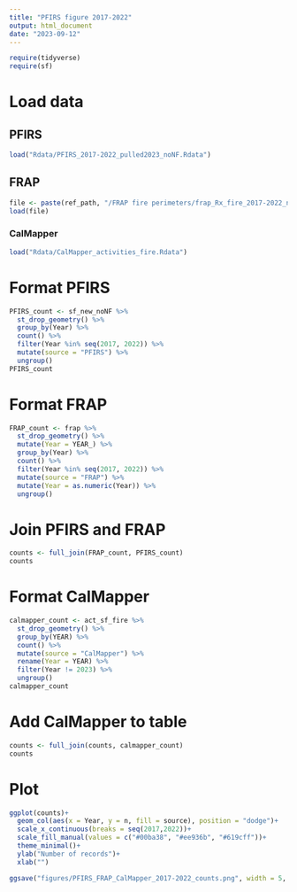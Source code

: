 ```yaml
---
title: "PFIRS figure 2017-2022"
output: html_document
date: "2023-09-12"
---
```


```r
require(tidyverse)
require(sf)
```

# Load data

## PFIRS
```r
load("Rdata/PFIRS_2017-2022_pulled2023_noNF.Rdata")
```

## FRAP
```r
file <- paste(ref_path, "/FRAP fire perimeters/frap_Rx_fire_2017-2022_noNF.Rdata", sep = "")
load(file)
```

### CalMapper
```r
load("Rdata/CalMapper_activities_fire.Rdata")
```

# Format PFIRS
```r
PFIRS_count <- sf_new_noNF %>% 
  st_drop_geometry() %>% 
  group_by(Year) %>% 
  count() %>% 
  filter(Year %in% seq(2017, 2022)) %>% 
  mutate(source = "PFIRS") %>% 
  ungroup()
PFIRS_count
```

# Format FRAP
```r
FRAP_count <- frap %>% 
  st_drop_geometry() %>% 
  mutate(Year = YEAR_) %>% 
  group_by(Year) %>% 
  count() %>% 
  filter(Year %in% seq(2017, 2022)) %>% 
  mutate(source = "FRAP") %>% 
  mutate(Year = as.numeric(Year)) %>% 
  ungroup()
```

# Join PFIRS and FRAP
```r
counts <- full_join(FRAP_count, PFIRS_count)
counts
```

# Format CalMapper

```r
calmapper_count <- act_sf_fire %>% 
  st_drop_geometry() %>% 
  group_by(YEAR) %>% 
  count() %>% 
  mutate(source = "CalMapper") %>% 
  rename(Year = YEAR) %>% 
  filter(Year != 2023) %>% 
  ungroup()
calmapper_count
```

# Add CalMapper to table
```r
counts <- full_join(counts, calmapper_count)
counts
```


# Plot
```r
ggplot(counts)+
  geom_col(aes(x = Year, y = n, fill = source), position = "dodge")+
  scale_x_continuous(breaks = seq(2017,2022))+
  scale_fill_manual(values = c("#00ba38", "#ee936b", "#619cff"))+
  theme_minimal()+
  ylab("Number of records")+
  xlab("")
```

```r
ggsave("figures/PFIRS_FRAP_CalMapper_2017-2022_counts.png", width = 5, height = 3)
```


